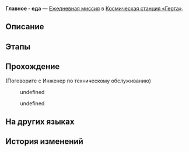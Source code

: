 {{Дополнить|Диалоги.}}
{{Миссия Инфобокс
|id              = 3000705
|Название        = 
|Изображение     = Миссия Освоения Главное - еда.png
|Тип             = Ежедневная миссия
|События         = 
|Глава           = 
|Условия         = 
* Завершена [[Ежедневная миссия]] ''[[Главное - еда]]''
* Завершена [[Ежедневная миссия]] ''[[Главное - еда]]''
|Персонажи       = Инженер по техническому обслуживанию; Первопроходец
|СтартЛокация    = [[Космическая станция «Герта»]] — [[Базовая зона]]
|Локации         = Базовая зона
|Предыдущая      = 
|Следующая       = 
|Награды         = Кредиты*5 000
}}
'''Главное - еда''' — [[Ежедневная миссия]] в [[Космическая станция «Герта»]].

==Описание==
{{Описание|<!--официальное описание из Перекрёстка судеб-->}}

==Этапы==


==Прохождение==
{{Дополнить}}



;(Поговорите с Инженер по техническому обслуживанию)
<!--Unknown TalkSentence: 300070501-->
:{{Диалог|Стрелка}} undefined
:{{Диалог|Стрелка}} undefined
<!--Unknown TalkSentence: 300070503-->
<!--Unknown TalkSentence: 300070506-->
<!--Unknown TalkSentence: 300070507-->
<!--Unknown TalkSentence: 300070508-->
{{Диалог Конец}}

==На других языках==
{{На других языках
|en   = Meals Are More Important
|zhs  = 吃饭要紧
|zht  = 吃飯要緊
|ja   = 食事は大事
|ko   = 끼니는 중요하지
|es   = La comida es muy importante
|fr   = L'aile et la cuisse
|ru   = Главное - еда
|th   = มื้ออาหารใครว่าไม่สำคัญ
|vi   = Ăn Uống Quan Trọng
|de   = Mahlzeiten sind wichtiger
|id   = Makan Itu Penting
|pt   = Refeições São Muito Importantes
}}

==История изменений==
{{История изменений|2.7}}
